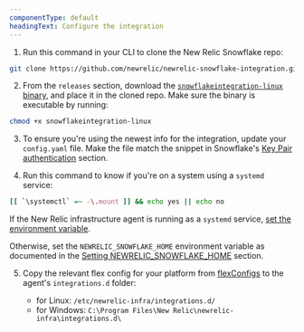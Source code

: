 ```yaml
---
componentType: default
headingText: Configure the integration
---
```


1. Run this command in your CLI to clone the New Relic Snowflake repo:

  ```bash
  git clone https://github.com/newrelic/newrelic-snowflake-integration.git
  ```

2. From the `releases` section, download the [`snowflakeintegration-linux`
binary](https://github.com/newrelic/newrelic-snowflake-integration/releases), and place it in the cloned repo. Make sure the binary is executable by running:

  ```bash
  chmod +x snowflakeintegration-linux
  ```
  
3. To ensure you're using the newest info for the integration, update your `config.yaml` file. Make the file match the snippet in Snowflake's [Key Pair authentication](https://github.com/newrelic/newrelic-snowflake-integration#key-pair-authentication) section. 

4. Run this command to know if you're on a system using a `systemd` service:

  ```bash
  [[ `\systemctl` =~ -\.mount ]] && echo yes || echo no 
  ```  

  If the New Relic infrastructure agent is running as a `systemd` service, [set the environment variable](https://github.com/newrelic/newrelic-snowflake-integration#when-the-agent-is-running-as-a-systemd-service). 

  Otherwise, set the `NEWRELIC_SNOWFLAKE_HOME` environment variable as documented in the [Setting NEWRELIC_SNOWFLAKE_HOME](https://github.com/newrelic/newrelic-snowflake-integration/tree/main#setting-newrelic_snowflake_home) section. 

5. Copy the relevant flex config for your platform from [flexConfigs](https://github.com/newrelic/newrelic-snowflake-integration/tree/main/flexConfigs) to the agent's `integrations.d` folder:

    * for Linux: `/etc/newrelic-infra/integrations.d/`
    * for Windows: `C:\Program Files\New Relic\newrelic-infra\integrations.d\`